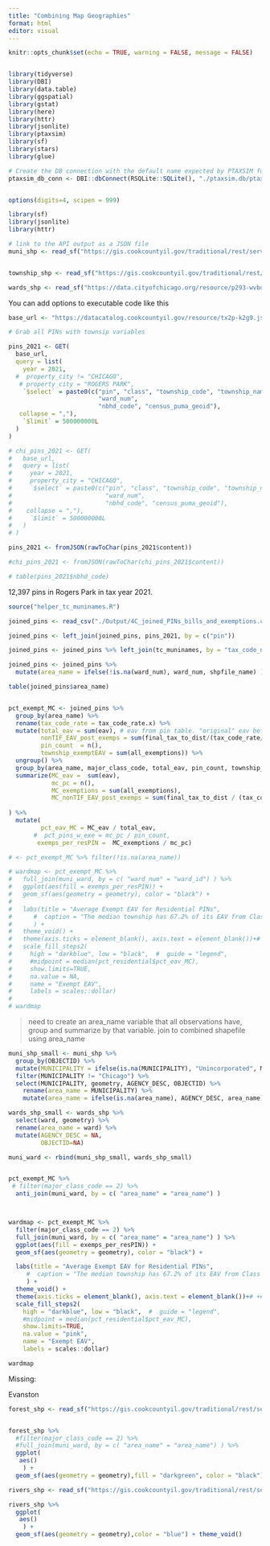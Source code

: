```yaml
---
title: "Combining Map Geographies"
format: html
editor: visual
---
```


```r
knitr::opts_chunk$set(echo = TRUE, warning = FALSE, message = FALSE)


library(tidyverse)
library(DBI)
library(data.table)
library(ggspatial)
library(gstat)
library(here)
library(httr)
library(jsonlite)
library(ptaxsim)
library(sf)
library(stars)
library(glue)

# Create the DB connection with the default name expected by PTAXSIM functions
ptaxsim_db_conn <- DBI::dbConnect(RSQLite::SQLite(), "./ptaxsim.db/ptaxsim-2021.0.4.db")


options(digits=4, scipen = 999)

library(sf)
library(jsonlite)
library(httr)

# link to the API output as a JSON file
muni_shp <- read_sf("https://gis.cookcountyil.gov/traditional/rest/services/politicalBoundary/MapServer/2/query?outFields=*&where=1%3D1&f=geojson")


township_shp <- read_sf("https://gis.cookcountyil.gov/traditional/rest/services/politicalBoundary/MapServer/3/query?outFields=*&where=1%3D1&f=geojson")

wards_shp <- read_sf("https://data.cityofchicago.org/resource/p293-wvbd.geojson")
```

You can add options to executable code like this

```r

base_url <- "https://datacatalog.cookcountyil.gov/resource/tx2p-k2g9.json"

# Grab all PINs with townsip variables

pins_2021 <- GET(
  base_url,
  query = list(
    year = 2021,
  #  property_city != "CHICAGO",
   # property_city = "ROGERS PARK",
    `$select` = paste0(c("pin", "class", "township_code", "township_name", "cook_municipality_name",
                         "ward_num",
                         "nbhd_code", "census_puma_geoid"),
   collapse = ","),
    `$limit` = 500000000L
  )
)

# chi_pins_2021 <- GET(
#   base_url,
#   query = list(
#     year = 2021,
#     property_city = "CHICAGO",
#     `$select` = paste0(c("pin", "class", "township_code", "township_name", "property_city", 
#                          "ward_num",
#                          "nbhd_code", "census_puma_geoid"),
#    collapse = ","),
#     `$limit` = 500000000L
#   )
# )

pins_2021 <- fromJSON(rawToChar(pins_2021$content))

#chi_pins_2021 <- fromJSON(rawToChar(chi_pins_2021$content))

# table(pins_2021$nbhd_code)
```

12,397 pins in Rogers Park in tax year 2021.

```r

source("helper_tc_muninames.R")

joined_pins <- read_csv("./Output/4C_joined_PINs_bills_and_exemptions.csv") %>% mutate(tax_code_num = as.character(tax_code_num))

joined_pins <- left_join(joined_pins, pins_2021, by = c("pin")) 

joined_pins <- joined_pins %>% left_join(tc_muninames, by = "tax_code_num")

joined_pins <- joined_pins %>% 
  mutate(area_name = ifelse(!is.na(ward_num), ward_num, shpfile_name) )

table(joined_pins$area_name)


pct_exempt_MC <- joined_pins %>% 
  group_by(area_name) %>%
  rename(tax_code_rate = tax_code_rate.x) %>%
  mutate(total_eav = sum(eav), # eav from pin table. "original" eav before exemptions or tifs
         nonTIF_EAV_post_exemps = sum(final_tax_to_dist/(tax_code_rate/100)),
         pin_count  = n(),
         township_exemptEAV = sum(all_exemptions)) %>%
  ungroup() %>%
  group_by(area_name, major_class_code, total_eav, pin_count, township_exemptEAV, nonTIF_EAV_post_exemps) %>%
  summarize(MC_eav =  sum(eav),
            mc_pc = n(),
            MC_exemptions = sum(all_exemptions),
            MC_nonTIF_EAV_post_exemps = sum(final_tax_to_dist / (tax_code_rate/100) ),
            
) %>%
  mutate(
         pct_eav_MC = MC_eav / total_eav,
       #  pct_pins_w_exe = mc_pc / pin_count,
        exemps_per_resPIN =  MC_exemptions / mc_pc)

# <- pct_exempt_MC %>% filter(!is.na(area_name))

# wardmap <- pct_exempt_MC %>% 
#   full_join(muni_ward, by = c( "ward_num" = "ward_id") ) %>%
#   ggplot(aes(fill = exemps_per_resPIN)) + 
#   geom_sf(aes(geometry = geometry), color = "black") + 
# 
#   labs(title = "Average Exempt EAV for Residential PINs", 
#      #  caption = "The median township has 67.2% of its EAV from Class 2 Residential Properties"
#      ) +
#   theme_void() + 
#   theme(axis.ticks = element_blank(), axis.text = element_blank())+# +#+
#   scale_fill_steps2(
#     high = "darkblue", low = "black",  #  guide = "legend",
#     #midpoint = median(pct_residential$pct_eav_MC),
#     show.limits=TRUE,
#     na.value = NA,
#     name = "Exempt EAV",
#     labels = scales::dollar)
# 
# wardmap
```

> need to create an area_name variable that all observations have, group and summarize by that variable. join to combined shapefile using area_name

```r
muni_shp_small <- muni_shp %>% 
  group_by(OBJECTID) %>%
  mutate(MUNICIPALITY = ifelse(is.na(MUNICIPALITY), "Unincorporated", MUNICIPALITY)) %>%
  filter(MUNICIPALITY != "Chicago") %>%
  select(MUNICIPALITY, geometry, AGENCY_DESC, OBJECTID) %>%
    rename(area_name = MUNICIPALITY) %>%
    mutate(area_name = ifelse(is.na(area_name), AGENCY_DESC, area_name) )

wards_shp_small <- wards_shp %>%  
  select(ward, geometry) %>%
  rename(area_name = ward) %>%
  mutate(AGENCY_DESC = NA, 
         OBJECTID=NA)

muni_ward <- rbind(muni_shp_small, wards_shp_small) 


pct_exempt_MC %>% 
 # filter(major_class_code == 2) %>%
  anti_join(muni_ward, by = c( "area_name" = "area_name") )



wardmap <- pct_exempt_MC %>% 
  filter(major_class_code == 2) %>%
  full_join(muni_ward, by = c( "area_name" = "area_name") ) %>%
  ggplot(aes(fill = exemps_per_resPIN)) + 
  geom_sf(aes(geometry = geometry), color = "black") + 

  labs(title = "Average Exempt EAV for Residential PINs", 
     #  caption = "The median township has 67.2% of its EAV from Class 2 Residential Properties"
     ) +
  theme_void() + 
  theme(axis.ticks = element_blank(), axis.text = element_blank())+# +#+
  scale_fill_steps2(
    high = "darkblue", low = "black",  #  guide = "legend",
    #midpoint = median(pct_residential$pct_eav_MC),
    show.limits=TRUE,
    na.value = "pink",
    name = "Exempt EAV",
    labels = scales::dollar)

wardmap
```

Missing:

Evanston

```r
forest_shp <- read_sf("https://gis.cookcountyil.gov/traditional/rest/services/fpdcc/MapServer/4/query?outFields=*&where=1%3D1&f=geojson")


forest_shp %>% 
  #filter(major_class_code == 2) %>%
  #full_join(muni_ward, by = c( "area_name" = "area_name") ) %>%
  ggplot(
   aes()
    ) + 
  geom_sf(aes(geometry = geometry),fill = "darkgreen", color = "black") + theme_void()

rivers_shp <- read_sf("https://gis.cookcountyil.gov/traditional/rest/services/planimetry/MapServer/6/query?outFields=*&where=1%3D1&f=geojson")

rivers_shp %>% 
  ggplot(
   aes()
    ) + 
  geom_sf(aes(geometry = geometry),color = "blue") + theme_void()
```
